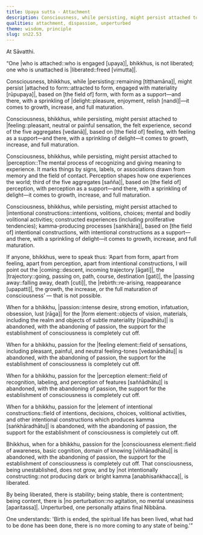 ```yaml
---
title: Upaya sutta - Attachment
description: Consciousness, while persisting, might persist attached to form, feeling, perception, and intentional constructions. When passion for these is abandoned, the support for the establishment of consciousness is completely cut off. That consciousness, being unestablished, does not grow, and by not intentionally constructing, is liberated.
qualities: attachment, dispassion, unperturbed
theme: wisdom, principle
slug: sn22.53
---
```


At Sāvatthi.

“One |who is attached::who is engaged [upaya]|, bhikkhus, is not liberated; one who is unattached is |liberated::freed [vimutta]|.

Consciousness, bhikkhus, while |persisting::remaining [tiṭṭhamāna]|, might persist |attached to form::attracted to form, engaged with materiality [rūpupaya]|, based on [the field of] form, with form as a support—and there, with a sprinkling of |delight::pleasure, enjoyment, relish [nandi]|—it comes to growth, increase, and full maturation.

Consciousness, bhikkhus, while persisting, might persist attached to |feeling::pleasant, neutral or painful sensation, the felt experience, second of the five aggregates [vedanā]|, based on [the field of] feeling, with feeling as a support—and there, with a sprinkling of delight—it comes to growth, increase, and full maturation.

Consciousness, bhikkhus, while persisting, might persist attached to |perception::The mental process of recognizing and giving meaning to experience. It marks things by signs, labels, or associations drawn from memory and the field of contact. Perception shapes how one experiences the world; third of the five aggregates [sañña]|, based on [the field of] perception, with perception as a support—and there, with a sprinkling of delight—it comes to growth, increase, and full maturation.

Consciousness, bhikkhus, while persisting, might persist attached to |intentional constructions::intentions, volitions, choices; mental and bodily volitional activities; constructed experiences (including proliferative tendencies); kamma-producing processes [saṅkhāra]|, based on [the field of] intentional constructions, with intentional constructions as a support—and there, with a sprinkling of delight—it comes to growth, increase, and full maturation.

If anyone, bhikkhus, were to speak thus: ‘Apart from form, apart from feeling, apart from perception, apart from intentional constructions, I will point out the |coming::descent, incoming trajectory [āgati]|, the |trajectory::going, passing on, path, course, destination [gati]|, the |passing away::falling away, death [cuti]|, the |rebirth::re-arising, reappearance [upapatti]|, the growth, the increase, or the full maturation of consciousness’ — that is not possible.

When for a bhikkhu, |passion::intense desire, strong emotion, infatuation, obsession, lust [rāga]| for the |form element::objects of vision, materials, including the realm and objects of subtle materiality [rūpadhātu]| is abandoned, with the abandoning of passion, the support for the establishment of consciousness is completely cut off.

When for a bhikkhu, passion for the |feeling element::field of sensations, including pleasant, painful, and neutral feeling-tones [vedanādhātu]| is abandoned, with the abandoning of passion, the support for the establishment of consciousness is completely cut off.

When for a bhikkhu, passion for the |perception element::field of recognition, labeling, and perception of features [saññādhātu]| is abandoned, with the abandoning of passion, the support for the establishment of consciousness is completely cut off.

When for a bhikkhu, passion for the |element of intentional constructions::field of intentions, decisions, choices, volitional activities, and other intentional constructions which produces kamma [saṅkhāradhātu]| is abandoned, with the abandoning of passion, the support for the establishment of consciousness is completely cut off.

Bhikkhus, when for a bhikkhu, passion for the |consciousness element::field of awareness, basic cognition, domain of knowing [viññāṇadhātu]| is abandoned, with the abandoning of passion, the support for the establishment of consciousness is completely cut off. That consciousness, being unestablished, does not grow, and by |not intentionally constructing::not producing dark or bright kamma [anabhisaṅkhacca]|, is liberated.

By being liberated, there is stability; being stable, there is contentment; being content, there is |no perturbation::no agitation, no mental uneasiness [aparitassa]|. Unperturbed, one personally attains final Nibbāna.

One understands: 'Birth is ended, the spiritual life has been lived, what had to be done has been done, there is no more coming to any state of being.'”